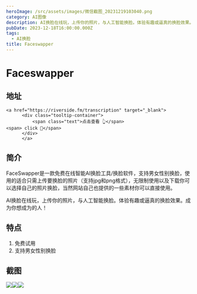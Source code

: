 ```yaml
---
heroImage: /src/assets/images/微信截图_20231219103040.png
category: AI图像
description: AI换脸在线玩，上传你的照片，与人工智能换脸。体验有趣或逼真的换脸效果。成为你想成为的人！
pubDate: 2023-12-18T16:00:00.000Z
tags:
  - AI换脸
title: Faceswapper
---
```


# Faceswapper

## 地址

    <a href="https://riverside.fm/transcription" target="_blank">
          <div class="tooltip-container">
              <span class="text">点击查看 👆</span>
    <span> click 👋</span>
          </div>
          </a>

## 简介

FaceSwapper是一款免费在线智能AI换脸工具/换脸软件，支持男女性别换脸，使用的适合只需上传要换脸的照片（支持jpg和png格式），无限制使用以及下载你可以选择自己的照片换脸，当然网站自己也提供的一些素材你可以直接使用。

AI换脸在线玩，上传你的照片，与人工智能换脸。体验有趣或逼真的换脸效果。成为你想成为的人！

## 特点

1. 免费试用
2. 支持男女性别换脸

## 截图

![](/src/assets/images/微信截图_20231219103040.png)![](/src/assets/images/微信截图_20231219102705.png)![](/src/assets/images/微信截图_20231219102816.png)
